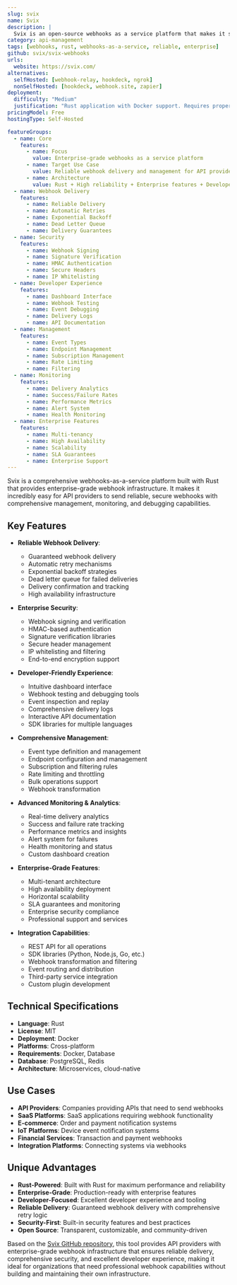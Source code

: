 ```yaml
---
slug: svix
name: Svix
description: |
  Svix is an open-source webhooks as a service platform that makes it super easy for API providers to send webhooks. Built with Rust, it provides enterprise-grade webhook infrastructure with reliability, security, and developer-friendly features.
category: api-management
tags: [webhooks, rust, webhooks-as-a-service, reliable, enterprise]
github: svix/svix-webhooks
urls:
  website: https://svix.com/
alternatives:
  selfHosted: [webhook-relay, hookdeck, ngrok]
  nonSelfHosted: [hookdeck, webhook.site, zapier]
deployment:
  difficulty: "Medium"
  justification: "Rust application with Docker support. Requires proper setup and configuration but provides enterprise-grade webhook infrastructure."
pricingModel: Free
hostingType: Self-Hosted

featureGroups:
  - name: Core
    features:
      - name: Focus
        value: Enterprise-grade webhooks as a service platform
      - name: Target Use Case
        value: Reliable webhook delivery and management for API providers
      - name: Architecture
        value: Rust + High reliability + Enterprise features + Developer-friendly
  - name: Webhook Delivery
    features:
      - name: Reliable Delivery
      - name: Automatic Retries
      - name: Exponential Backoff
      - name: Dead Letter Queue
      - name: Delivery Guarantees
  - name: Security
    features:
      - name: Webhook Signing
      - name: Signature Verification
      - name: HMAC Authentication
      - name: Secure Headers
      - name: IP Whitelisting
  - name: Developer Experience
    features:
      - name: Dashboard Interface
      - name: Webhook Testing
      - name: Event Debugging
      - name: Delivery Logs
      - name: API Documentation
  - name: Management
    features:
      - name: Event Types
      - name: Endpoint Management
      - name: Subscription Management
      - name: Rate Limiting
      - name: Filtering
  - name: Monitoring
    features:
      - name: Delivery Analytics
      - name: Success/Failure Rates
      - name: Performance Metrics
      - name: Alert System
      - name: Health Monitoring
  - name: Enterprise Features
    features:
      - name: Multi-tenancy
      - name: High Availability
      - name: Scalability
      - name: SLA Guarantees
      - name: Enterprise Support
---
```


Svix is a comprehensive webhooks-as-a-service platform built with Rust that provides enterprise-grade webhook infrastructure. It makes it incredibly easy for API providers to send reliable, secure webhooks with comprehensive management, monitoring, and debugging capabilities.

## Key Features

- **Reliable Webhook Delivery**:

  - Guaranteed webhook delivery
  - Automatic retry mechanisms
  - Exponential backoff strategies
  - Dead letter queue for failed deliveries
  - Delivery confirmation and tracking
  - High availability infrastructure

- **Enterprise Security**:

  - Webhook signing and verification
  - HMAC-based authentication
  - Signature verification libraries
  - Secure header management
  - IP whitelisting and filtering
  - End-to-end encryption support

- **Developer-Friendly Experience**:

  - Intuitive dashboard interface
  - Webhook testing and debugging tools
  - Event inspection and replay
  - Comprehensive delivery logs
  - Interactive API documentation
  - SDK libraries for multiple languages

- **Comprehensive Management**:

  - Event type definition and management
  - Endpoint configuration and management
  - Subscription and filtering rules
  - Rate limiting and throttling
  - Bulk operations support
  - Webhook transformation

- **Advanced Monitoring & Analytics**:

  - Real-time delivery analytics
  - Success and failure rate tracking
  - Performance metrics and insights
  - Alert system for failures
  - Health monitoring and status
  - Custom dashboard creation

- **Enterprise-Grade Features**:

  - Multi-tenant architecture
  - High availability deployment
  - Horizontal scalability
  - SLA guarantees and monitoring
  - Enterprise security compliance
  - Professional support and services

- **Integration Capabilities**:
  - REST API for all operations
  - SDK libraries (Python, Node.js, Go, etc.)
  - Webhook transformation and filtering
  - Event routing and distribution
  - Third-party service integration
  - Custom plugin development

## Technical Specifications

- **Language**: Rust
- **License**: MIT
- **Deployment**: Docker
- **Platforms**: Cross-platform
- **Requirements**: Docker, Database
- **Database**: PostgreSQL, Redis
- **Architecture**: Microservices, cloud-native

## Use Cases

- **API Providers**: Companies providing APIs that need to send webhooks
- **SaaS Platforms**: SaaS applications requiring webhook functionality
- **E-commerce**: Order and payment notification systems
- **IoT Platforms**: Device event notification systems
- **Financial Services**: Transaction and payment webhooks
- **Integration Platforms**: Connecting systems via webhooks

## Unique Advantages

- **Rust-Powered**: Built with Rust for maximum performance and reliability
- **Enterprise-Grade**: Production-ready with enterprise features
- **Developer-Focused**: Excellent developer experience and tooling
- **Reliable Delivery**: Guaranteed webhook delivery with comprehensive retry logic
- **Security-First**: Built-in security features and best practices
- **Open Source**: Transparent, customizable, and community-driven

Based on the [Svix GitHub repository](https://github.com/svix/svix-webhooks), this tool provides API providers with enterprise-grade webhook infrastructure that ensures reliable delivery, comprehensive security, and excellent developer experience, making it ideal for organizations that need professional webhook capabilities without building and maintaining their own infrastructure.
